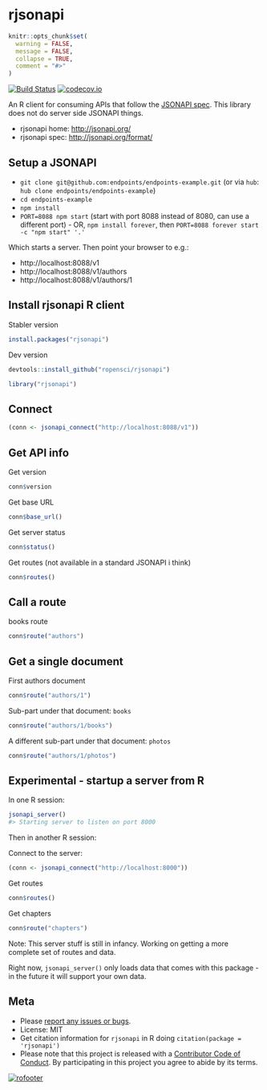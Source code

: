 rjsonapi
========

```r
knitr::opts_chunk$set(
  warning = FALSE,
  message = FALSE,
  collapse = TRUE,
  comment = "#>"
)
```

[![Build Status](https://travis-ci.org/ropensci/rjsonapi.svg?branch=master)](https://travis-ci.org/ropensci/rjsonapi)
[![codecov.io](https://codecov.io/github/ropensci/rjsonapi/coverage.svg?branch=master)](https://codecov.io/github/ropensci/rjsonapi?branch=master)

An R client for consuming APIs that follow the [JSONAPI spec][spec]. This library
does not do server side JSONAPI things.

* rjsonapi home: <http://jsonapi.org/>
* rjsonapi spec: <http://jsonapi.org/format/>

## Setup a JSONAPI

* `git clone git@github.com:endpoints/endpoints-example.git` (or via `hub`: `hub clone endpoints/endpoints-example`)
* `cd endpoints-example`
* `npm install`
* `PORT=8088 npm start` (start with port 8088 instead of 8080, can use a different port) - OR, `npm install forever`, then `PORT=8088 forever start -c "npm start" '.'`

Which starts a server. Then point your browser to e.g.:

* http://localhost:8088/v1
* http://localhost:8088/v1/authors
* http://localhost:8088/v1/authors/1

## Install rjsonapi R client

Stabler version

```r
install.packages("rjsonapi")
```

Dev version

```r
devtools::install_github("ropensci/rjsonapi")
```

```r
library("rjsonapi")
```

## Connect

```r
(conn <- jsonapi_connect("http://localhost:8088/v1"))
```

## Get API info

Get version

```r
conn$version
```

Get base URL

```r
conn$base_url()
```

Get server status

```r
conn$status()
```

Get routes (not available in a standard JSONAPI i think)

```r
conn$routes()
```

## Call a route

books route

```r
conn$route("authors")
```

## Get a single document

First authors document

```r
conn$route("authors/1")
```

Sub-part under that document: `books`

```r
conn$route("authors/1/books")
```

A different sub-part under that document: `photos`

```r
conn$route("authors/1/photos")
```

## Experimental - startup a server from R

In one R session:

```r
jsonapi_server()
#> Starting server to listen on port 8000
```

Then in another R session:

Connect to the server:

```r
(conn <- jsonapi_connect("http://localhost:8000"))
```

Get routes

```r
conn$routes()
```

Get chapters

```r
conn$route("chapters")
```

Note: This server stuff is still in infancy. Working on getting a more complete set
of routes and data.

Right now, `jsonapi_server()` only loads data that comes with this package - in the
future it will support your own data.

[spec]: http://jsonapi.org/format/

## Meta

* Please [report any issues or bugs](https://github.com/ropensci/rjsonapi/issues).
* License: MIT
* Get citation information for `rjsonapi` in R doing `citation(package = 'rjsonapi')`
* Please note that this project is released with a [Contributor Code of Conduct](CONDUCT.md). By participating in this project you agree to abide by its terms.

[![rofooter](https://ropensci.org/public_images/github_footer.png)](https://ropensci.org)

